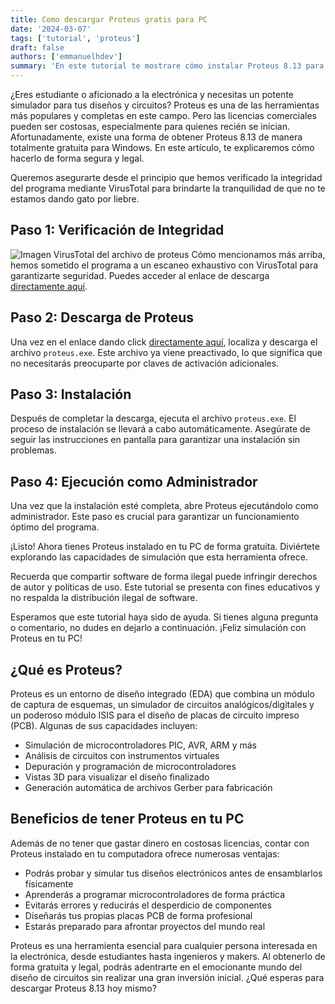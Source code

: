 ```yaml
---
title: Como descargar Proteus gratis para PC
date: '2024-03-07'
tags: ['tutorial', 'proteus']
draft: false
authors: ['emmanuelhdev']
summary: 'En este tutorial te mostrare cómo instalar Proteus 8.13 para Windows'
---
```


¿Eres estudiante o aficionado a la electrónica y necesitas un potente simulador para tus diseños y circuitos? Proteus es una de las herramientas más populares y completas en este campo. Pero las licencias comerciales pueden ser costosas, especialmente para quienes recién se inician. Afortunadamente, existe una forma de obtener Proteus 8.13 de manera totalmente gratuita para Windows. En este artículo, te explicaremos cómo hacerlo de forma segura y legal.

Queremos asegurarte desde el principio que hemos verificado la integridad del programa mediante VirusTotal para brindarte la tranquilidad de que no te estamos dando gato por liebre.

## Paso 1: Verificación de Integridad

![Imagen VirusTotal del archivo de proteus](/static/images/virus-total-proteus.png)
Cómo mencionamos más arriba, hemos sometido el programa a un escaneo exhaustivo con VirusTotal para garantizarte seguridad. Puedes acceder al enlace de descarga [directamente aquí](https://drive.google.com/drive/u/0/folders/1RZ3G9JXHu8lDZnKep8JWQYhilmPvsR-r).

## Paso 2: Descarga de Proteus

Una vez en el enlace dando click [directamente aquí](https://drive.google.com/drive/u/0/folders/1RZ3G9JXHu8lDZnKep8JWQYhilmPvsR-r), localiza y descarga el archivo `proteus.exe`. Este archivo ya viene preactivado, lo que significa que no necesitarás preocuparte por claves de activación adicionales.

## Paso 3: Instalación

Después de completar la descarga, ejecuta el archivo `proteus.exe`. El proceso de instalación se llevará a cabo automáticamente. Asegúrate de seguir las instrucciones en pantalla para garantizar una instalación sin problemas.

## Paso 4: Ejecución como Administrador

Una vez que la instalación esté completa, abre Proteus ejecutándolo como administrador. Este paso es crucial para garantizar un funcionamiento óptimo del programa.

¡Listo! Ahora tienes Proteus instalado en tu PC de forma gratuita. Diviértete explorando las capacidades de simulación que esta herramienta ofrece.

Recuerda que compartir software de forma ilegal puede infringir derechos de autor y políticas de uso. Este tutorial se presenta con fines educativos y no respalda la distribución ilegal de software.

Esperamos que este tutorial haya sido de ayuda. Si tienes alguna pregunta o comentario, no dudes en dejarlo a continuación. ¡Feliz simulación con Proteus en tu PC!

## ¿Qué es Proteus?

Proteus es un entorno de diseño integrado (EDA) que combina un módulo de captura de esquemas, un simulador de circuitos analógicos/digitales y un poderoso módulo ISIS para el diseño de placas de circuito impreso (PCB). Algunas de sus capacidades incluyen:

- Simulación de microcontroladores PIC, AVR, ARM y más
- Análisis de circuitos con instrumentos virtuales
- Depuración y programación de microcontroladores
- Vistas 3D para visualizar el diseño finalizado
- Generación automática de archivos Gerber para fabricación

## Beneficios de tener Proteus en tu PC

Además de no tener que gastar dinero en costosas licencias, contar con Proteus instalado en tu computadora ofrece numerosas ventajas:

- Podrás probar y simular tus diseños electrónicos antes de ensamblarlos físicamente
- Aprenderás a programar microcontroladores de forma práctica
- Evitarás errores y reducirás el desperdicio de componentes
- Diseñarás tus propias placas PCB de forma profesional
- Estarás preparado para afrontar proyectos del mundo real

Proteus es una herramienta esencial para cualquier persona interesada en la electrónica, desde estudiantes hasta ingenieros y makers. Al obtenerlo de forma gratuita y legal, podrás adentrarte en el emocionante mundo del diseño de circuitos sin realizar una gran inversión inicial. ¿Qué esperas para descargar Proteus 8.13 hoy mismo?
